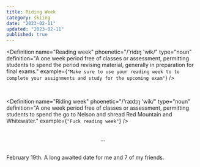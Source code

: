 ```yaml
---
title: Riding Week
category: skiing
date: "2023-02-11"
updated: "2023-02-11"
published: true
---
```


<Definition
  name="Reading week"
  phoenetic="/'ridɪŋ 'wik/"
  type="noun"
  definition="A one week period free of classes or assessment, permitting students to spend the period revising material, generally
  in preparation for final exams."
  example={`"Make sure to use your reading week to to complete your assignments and study for the upcoming exam"`}
/>

<br />

<Definition
  name="Riding week"
  phoenetic="/'raɪdɪŋ 'wik/"
  type="noun"
  definition="A one week period free of classes or assessment, permitting students to spend the go to Nelson and shread Red Mountain and Whitewater."
  example={`"Fuck reading week"`}
/>

<br />

<Center>...</Center>

<br />

February 19th. A long awaited date for me and 7 of my friends.
